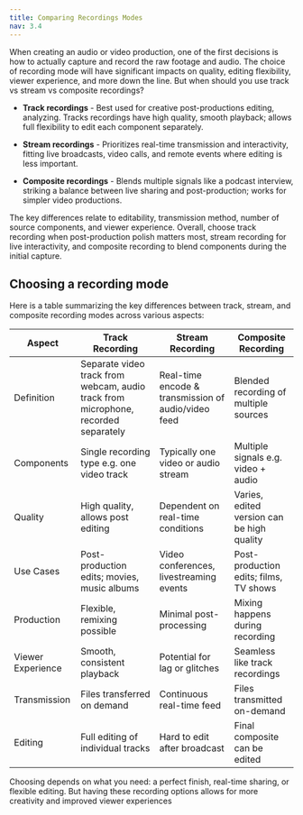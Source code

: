 ```yaml
---
title: Comparing Recordings Modes
nav: 3.4
---
```


When creating an audio or video production, one of the first decisions is how to actually capture and record the raw footage and audio. The choice of recording mode will have significant impacts on quality, editing flexibility, viewer experience, and more down the line. But when should you use track vs stream vs composite recordings?

- **Track recordings** - Best used for creative post-productions editing, analyzing. Tracks recordings have high quality, smooth playback; allows full flexibility to edit each component separately.


- **Stream recordings** - Prioritizes real-time transmission and interactivity, fitting live broadcasts, video calls, and remote events where editing is less important.

- **Composite recordings** - Blends multiple signals like a podcast interview, striking a balance between live sharing and post-production; works for simpler video productions.


The key differences relate to editability, transmission method, number of source components, and viewer experience. Overall, choose track recording when post-production polish matters most, stream recording for live interactivity, and composite recording to blend components during the initial capture.


## Choosing a recording mode
Here is a table summarizing the key differences between track, stream, and composite recording modes across various aspects:

| Aspect | Track Recording | Stream Recording | Composite Recording |
| --- | --- | --- | --- |
| Definition | Separate video track from webcam, audio track from microphone, recorded separately | Real-time encode & transmission of audio/video feed | Blended recording of multiple sources |
| Components | Single recording type e.g. one video track | Typically one video or audio stream | Multiple signals e.g. video + audio |
| Quality | High quality, allows post editing | Dependent on real-time conditions | Varies, edited version can be high quality |
| Use Cases | Post-production edits; movies, music albums | Video conferences, livestreaming events | Post-production edits; films, TV shows |
| Production | Flexible, remixing possible | Minimal post-processing | Mixing happens during recording |
| Viewer Experience | Smooth, consistent playback | Potential for lag or glitches | Seamless like track recordings |
| Transmission | Files transferred on demand | Continuous real-time feed | Files transmitted on-demand |
| Editing | Full editing of individual tracks | Hard to edit after broadcast | Final composite can be edited |

Choosing depends on what you need: a perfect finish, real-time sharing, or flexible editing. But having these recording options allows for more creativity and improved viewer experiences



